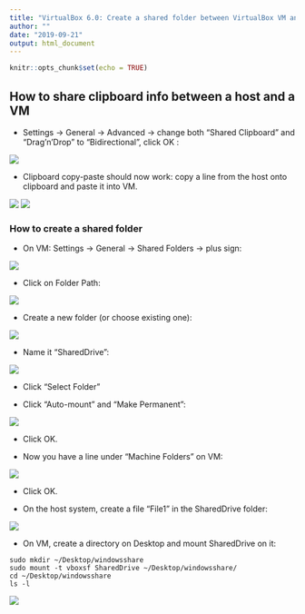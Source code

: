 ```yaml
---
title: "VirtualBox 6.0: Create a shared folder between VirtualBox VM and a host system"
author: ""
date: "2019-09-21"
output: html_document
---
```


<link rel="stylesheet" href="styles.css" type="text/css">


```r
knitr::opts_chunk$set(echo = TRUE)
```

## How to share clipboard info between a host and a VM

- Settings -> General -> Advanced -> change both "Shared Clipboard" and "Drag'n'Drop" to "Bidirectional", click OK :

<img src="./assets/shared_folder_VM.png" style="max-width:80%;">

- Clipboard copy-paste should now work: copy a line from the host onto clipboard and paste it into VM.

<img src="./assets/VM-sharing-clipboard1.png" style="max-width:60%;">
<img src="./assets/VM-sharing-clipboard2.png" style="max-width:60%;">

### How to create a shared folder

- On VM: Settings -> General -> Shared Folders -> plus sign:

<img src="./assets/VM-sharng-folder1.png" style="max-width:60%;">

- Click on Folder Path:

<img src="./assets/VM-sharng-folder2.png" style="max-width:60%;">

- Create a new folder (or choose existing one):

<img src="./assets/VM-sharng-folder3.png" style="max-width:60%;">

- Name it "SharedDrive":

<img src="./assets/VM-sharng-folder4.png" style="max-width:60%;">

- Click "Select Folder"

- Click "Auto-mount" and "Make Permanent":

<img src="./assets/VM-sharng-folder5.png" style="max-width:60%;">

- Click OK.

- Now you have a line under "Machine Folders" on VM:

<img src="./assets/VM-sharng-folder6.png" style="max-width:60%;">

- Click OK.

- On the host system, create a file "File1" in the SharedDrive folder:

<img src="./assets/VM-sharng-folder7.png" style="max-width:60%;">

- On VM, create a directory on Desktop and mount SharedDrive on it:

```
sudo mkdir ~/Desktop/windowsshare
sudo mount -t vboxsf SharedDrive ~/Desktop/windowsshare/
cd ~/Desktop/windowsshare
ls -l
```

<img src="./assets/VM-sharng-folder8.png" style="max-width:80%;">


